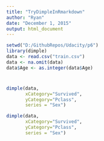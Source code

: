 ```yaml
---
title: "TryDimpleInRmarkdown"
author: "Ryan"
date: "December 1, 2015"
output: html_document
---
```


```r
setwd("D:/GithubRepos/Udacity/p6")
library(dimple)
data <- read.csv("train.csv")
data <- na.omit(data)
data$Age <- as.integer(data$Age)
```

# 
```r
dimple(data,
       xCategory="Survived",
       yCategory="Pclass",
       series = "Sex")
```

```r
dimple(data,
       xCategory="Survived",
       yCategory="Pclass",
       series = "Sex")
```

